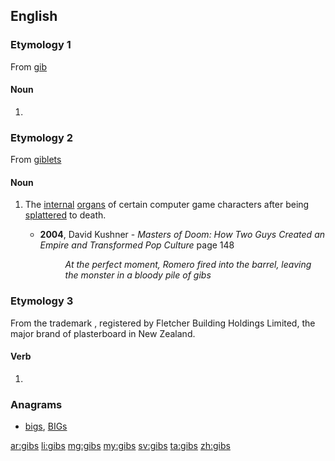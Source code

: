 ==English==

===Etymology 1===
From [[gib]]
====Noun====
{{head|en|plural}}

# {{plural of|gib|lang=en}}

===Etymology 2===
{{wikipedia}}
From [[giblets]]

====Noun====
{{head|en|noun}}

# {{context|video games|pluralonly|lang=en}} The [[internal]] [[organ]]s of certain computer game characters after being [[splatter]]ed to death. 
#* '''2004''', David Kushner - '' Masters of Doom: How Two Guys Created an Empire and Transformed Pop Culture '' page 148
#*: ''At the perfect moment, Romero fired into the barrel, leaving the monster in a bloody pile of gibs''

===Etymology 3===
From the trademark {{term|GIB|lang=en}}, registered by Fletcher Building Holdings Limited, the major brand of plasterboard in New Zealand.

====Verb====
{{head|en|verb form}}

# {{context|New Zealand|lang=en}} {{en-third-person singular of|gib}}

===Anagrams===
* [[bigs#English|bigs]], [[BIGs#English|BIGs]]

[[ar:gibs]]
[[li:gibs]]
[[mg:gibs]]
[[my:gibs]]
[[sv:gibs]]
[[ta:gibs]]
[[zh:gibs]]
